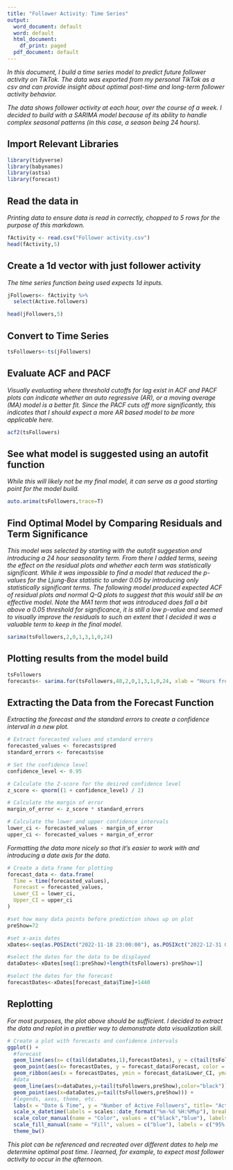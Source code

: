 ```yaml
---
title: "Follower Activity: Time Series"
output:
  word_document: default
  word: default
  html_document:
    df_print: paged
  pdf_document: default
---
```


*In this document, I build a time series model to predict future follower activity on TikTok. The data was exported from my personal TikTok as a csv and can provide insight about optimal post-time and long-term follower activity behavior.*

*The data shows follower activity at each hour, over the course of a week. I decided to build with a SARIMA model because of its ability to handle complex seasonal patterns (in this case, a season being 24 hours).*


## Import Relevant Libraries

```r
library(tidyverse)
library(babynames)
library(astsa)
library(forecast)
```



## Read the data in
*Printing data to ensure data is read in correctly, chopped to 5 rows for the purpose of this markdown.*

```r
fActivity <- read.csv("Follower activity.csv")
head(fActivity,5)
```

## Create a 1d vector with just follower activity
*The time series function being used expects 1d inputs.*

```r
jFollowers<- fActivity %>% 
  select(Active.followers)

head(jFollowers,5)
```

## Convert to Time Series

```r
tsFollowers<-ts(jFollowers)
```


## Evaluate ACF and PACF
*Visually evaluating where threshold cutoffs for lag exist in ACF and PACF plots can indicate whether an auto regressive (AR), or a moving average (MA) model is a better fit. Since the PACF cuts off more significantly, this indicates that I should expect a more AR based model to be more applicable here.*
```r
acf2(tsFollowers)
```

## See what model is suggested using an autofit function
*While this will likely not be my final model, it can serve as a good starting point for the model build.*

```r
auto.arima(tsFollowers,trace=T)
```

## Find Optimal Model by Comparing Residuals and Term Significance
*This model was selected by starting with the autofit suggestion and introducing a 24 hour seasonality term. From there I added terms, seeing the effect on the residual plots and whether each term was statistically significant. While it was impossible to find a model that reduced the p-values for the Ljung-Box statistic to under 0.05 by introducing only statistically significant terms. The following model produced expected ACF of residual plots and normal Q-Q plots to suggest that this would still be an effective model. Note the MA1 term that was introduced does fall a bit above a 0.05 threshold for significance, it is still a low p-value and seemed to visually improve the residuals to such an extent that I decided it was a valuable term to keep in the final model.*

```r
sarima(tsFollowers,2,0,1,3,1,0,24)
```


## Plotting results from the model build

```r
tsFollowers
forecasts<- sarima.for(tsFollowers,48,2,0,1,3,1,0,24, xlab = "Hours from Midnight 11/18/2022")
```

## Extracting the Data from the Forecast Function
*Extracting the forecast and the standard errors to create a confidence interval in a new plot.*
```r
# Extract forecasted values and standard errors
forecasted_values <- forecasts$pred
standard_errors <- forecasts$se

# Set the confidence level
confidence_level <- 0.95

# Calculate the Z-score for the desired confidence level
z_score <- qnorm((1 + confidence_level) / 2)

# Calculate the margin of error
margin_of_error <- z_score * standard_errors

# Calculate the lower and upper confidence intervals
lower_ci <- forecasted_values - margin_of_error
upper_ci <- forecasted_values + margin_of_error

```


*Formatting the data more nicely so that it's easier to work with and introducing a date axis for the data.*
```r
# Create a data frame for plotting
forecast_data <- data.frame(
  Time = time(forecasted_values),
  Forecast = forecasted_values,
  Lower_CI = lower_ci,
  Upper_CI = upper_ci
)

#set how many data points before prediction shows up on plot
preShow=72

#set x-axis dates
xDates<-seq(as.POSIXct("2022-11-18 23:00:00"), as.POSIXct("2022-12-31 08:32:00"), by="hour")

#select the dates for the data to be displayed
dataDates<-xDates[seq(1:preShow)+length(tsFollowers)-preShow+1]

#select the dates for the forecast
forecastDates<-xDates[forecast_data$Time]+1440

```

## Replotting
*For most purposes, the plot above should be sufficient. I decided to extract the data and replot in a prettier way to demonstrate data visualization skill.*

```r
# Create a plot with forecasts and confidence intervals
ggplot() +
  #forecast
  geom_line(aes(x= c(tail(dataDates,1),forecastDates), y = c(tail(tsFollowers,1),forecast_data$Forecast), color = "blue"), size = 0.5, linetype='dashed') +
  geom_point(aes(x= forecastDates, y = forecast_data$Forecast, color = "blue"), size = 1) +
  geom_ribbon(aes(x = forecastDates, ymin = forecast_data$Lower_CI, ymax = forecast_data$Upper_CI, fill = "blue"), alpha = 0.2) +
  #data
  geom_line(aes(x=dataDates,y=tail(tsFollowers,preShow),color="black")) +
  geom_point(aes(x=dataDates,y=tail(tsFollowers,preShow))) +
  #legends, axes, theme, etc.
  labs(x = "Date & Time", y = "Number of Active Followers", title= "Active Followers by Time") +
  scale_x_datetime(labels = scales::date_format("%m-%d %H:%M%p"), breaks = "1 day") +
  scale_color_manual(name = "Color", values = c("black","blue"), labels = c("Measured data","Forecast")) +
  scale_fill_manual(name = "Fill", values = c("blue"), labels = c("95% Confidence")) +
  theme_bw()
```

*This plot can be referenced and recreated over different dates to help me determine optimal post time. I learned, for example, to expect most follower activity to occur in the afternoon.*
